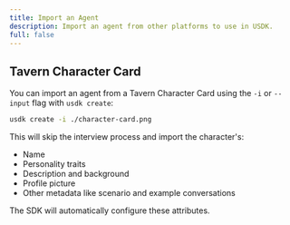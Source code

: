 ```yaml
---
title: Import an Agent
description: Import an agent from other platforms to use in USDK.
full: false
---
```

 
 
 
## Tavern Character Card

You can import an agent from a Tavern Character Card using the `-i` or `--input` flag with `usdk create`:

```bash
usdk create -i ./character-card.png
```

This will skip the interview process and import the character's:
- Name
- Personality traits
- Description and background
- Profile picture
- Other metadata like scenario and example conversations

The SDK will automatically configure these attributes.
